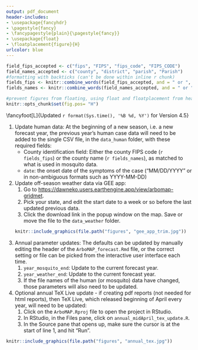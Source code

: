 ```yaml
---
output: pdf_document
header-includes:
- \usepackage{fancyhdr}
- \pagestyle{fancy}
- \fancypagestyle{plain}{\pagestyle{fancy}}
- \usepackage{float}
- \floatplacement{figure}{H}
urlcolor: blue
---
```


```r
field_fips_accepted <- c("fips", "FIPS", "fips_code", "FIPS_CODE")
field_names_accepted <- c("county", "district", "parish", "Parish")
#formatting with backticks (can't be done within inline r chunk)
fields_fips <- knitr::combine_words(field_fips_accepted, and = " or ", before="`", after="`")
fields_names <- knitr::combine_words(field_names_accepted, and = " or ", before="`", after="`")

#prevent figures from floating, using float and floatplacement from header-includes in YAML header
knitr::opts_chunk$set(fig.pos= "H")

```


\newpage
\fancyhead[L]{}
\fancyhead[C]{ArboMAP Quick Start: Annual Pre-season Update}
\fancyhead[R]{}

\fancyfoot[L]{Updated `r format(Sys.time(), '%B %d, %Y')` for Version 4.5}
\fancyfoot[C]{}
\fancyfoot[R]{}
<!-- To get line above footer. Default is 0pt -->
\renewcommand{\footrulewidth}{0.4pt}


1. Update human data: At the beginning of a new season, i.e. a new forecast year, the previous year's human case data will need to be added to the single CSV file, in the `data_human` folder, with these required fields:
    * County identification field: Either the county FIPS code (`r fields_fips`) or the county name (`r fields_names`), as matched to what is used in mosquito data. 
    * `date`: the onset date of the symptoms of the case ("MM/DD/YYYY" or in non-ambiguous formats such as YYYY-MM-DD) 


2. Update off-season weather data via GEE app: 
    1. Go to <https://dawneko.users.earthengine.app/view/arbomap-gridmet>.
    2. Pick your state, and edit the start date to a week or so before the last updated previous data. 
    3. Click the download link in the popup window on the map. Save or move the file to the `data_weather` folder.  

    ```r
    knitr::include_graphics(file.path("figures", "gee_app_trim.jpg"))
    ```


3. Annual parameter updates: The defaults can be updated by manually editing the header of the `ArboMAP_forecast.Rmd` file, or the correct setting or file can be picked from the interactive user interface each time. 
    1. `year_mosquito_end`: Update to the current forecast year. 
    2. `year_weather_end`: Update to the current forecast year. 
    3. If the file names of the human (or mosquito) data have changed, those parameters will also need to be updated. 


4. Optional annual TeX Live update - if creating pdf reports (not needed for html reports), then TeX Live, which released beginning of April every year, will need to be updated:
    1. Click on the `ArboMAP.Rproj` file to open the project in RStudio.
    2. In RStudio, in the Files pane, click on `annual_midApril_tex_update.R`. 
    3. In the Source pane that opens up, make sure the cursor is at the start of line 1, and hit "Run". 

```r
knitr::include_graphics(file.path("figures", "annual_tex.jpg"))
```
